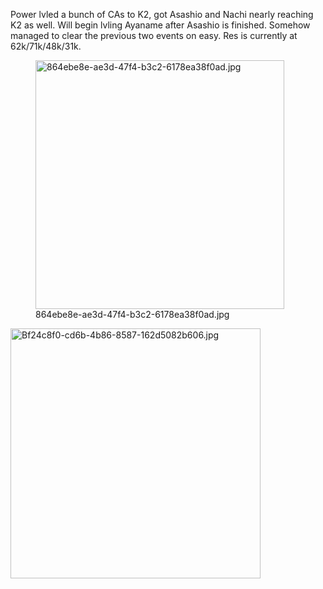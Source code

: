 Power lvled a bunch of CAs to K2, got Asashio and Nachi nearly reaching K2 as well. Will begin lvling Ayaname after Asashio is finished. Somehow managed to clear the previous two events on easy. Res is currently at 62k/71k/48k/31k.



[[File:864ebe8e-ae3d-47f4-b3c2-6178ea38f0ad.jpg|thumb|398px]]







[[File:Bf24c8f0-cd6b-4b86-8587-162d5082b606.jpg|thumb|400px]]<ac_metadata title="How&#039;s my fleet?"> </ac_metadata>